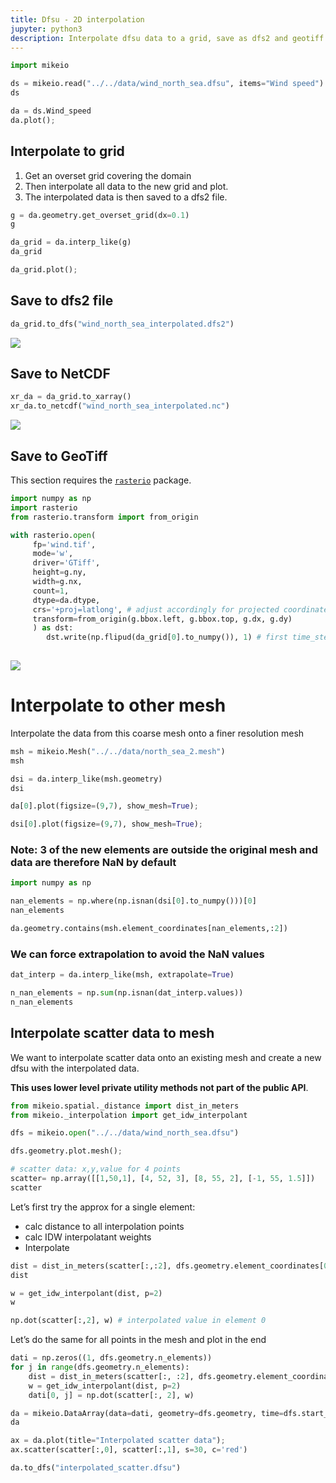 ```yaml
---
title: Dfsu - 2D interpolation
jupyter: python3
description: Interpolate dfsu data to a grid, save as dfs2 and geotiff. Interpolate dfsu data to another mesh.
---
```



```python
import mikeio
```

```python
ds = mikeio.read("../../data/wind_north_sea.dfsu", items="Wind speed")
ds
```

```python
da = ds.Wind_speed
da.plot();
```

## Interpolate to grid
1. Get an overset grid covering the domain
2. Then interpolate all data to the new grid and plot. 
4. The interpolated data is then saved to a dfs2 file.

```python
g = da.geometry.get_overset_grid(dx=0.1)
g
```

```python
da_grid = da.interp_like(g)
da_grid
```

```python
da_grid.plot();
```

## Save to dfs2 file

```python
da_grid.to_dfs("wind_north_sea_interpolated.dfs2")
```

![](../../images/dfsu_grid_interp.png)

## Save to NetCDF

```python
xr_da = da_grid.to_xarray()
xr_da.to_netcdf("wind_north_sea_interpolated.nc")
```

![](../../images/dfsu_grid_netcdf.png)

## Save to GeoTiff

::: callout-note

This section requires the [`rasterio`](https://rasterio.readthedocs.io/en/latest/installation.html) package.

:::

```python
import numpy as np
import rasterio
from rasterio.transform import from_origin

with rasterio.open(
     fp='wind.tif',
     mode='w',
     driver='GTiff',
     height=g.ny,
     width=g.nx,
     count=1,
     dtype=da.dtype,
     crs='+proj=latlong', # adjust accordingly for projected coordinate systems
     transform=from_origin(g.bbox.left, g.bbox.top, g.dx, g.dy)
     ) as dst:
        dst.write(np.flipud(da_grid[0].to_numpy()), 1) # first time_step
    
```

![](../../images/dfsu_grid_interp_tiff.png)

# Interpolate to other mesh
Interpolate the data from this coarse mesh onto a finer resolution mesh

```python
msh = mikeio.Mesh("../../data/north_sea_2.mesh")
msh
```

```python
dsi = da.interp_like(msh.geometry)
dsi
```

```python
da[0].plot(figsize=(9,7), show_mesh=True);
```

```python
dsi[0].plot(figsize=(9,7), show_mesh=True);
```

### Note: 3 of the new elements are outside the original mesh and data are therefore NaN by default

```python
import numpy as np

nan_elements = np.where(np.isnan(dsi[0].to_numpy()))[0]
nan_elements
```

```python
da.geometry.contains(msh.element_coordinates[nan_elements,:2])
```

### We can force extrapolation to avoid the NaN values

```python
dat_interp = da.interp_like(msh, extrapolate=True)
```

```python
n_nan_elements = np.sum(np.isnan(dat_interp.values))
n_nan_elements
```

## Interpolate scatter data to mesh

We want to interpolate scatter data onto an existing mesh and create a new dfsu with the interpolated data. 

**This uses lower level private utility methods not part of the public API**.

```python
from mikeio.spatial._distance import dist_in_meters
from mikeio._interpolation import get_idw_interpolant
```

```python
dfs = mikeio.open("../../data/wind_north_sea.dfsu")
```

```python
dfs.geometry.plot.mesh();
```

```python
# scatter data: x,y,value for 4 points
scatter= np.array([[1,50,1], [4, 52, 3], [8, 55, 2], [-1, 55, 1.5]])
scatter
```

Let's first try the approx for a single element: 

* calc distance to all interpolation points
* calc IDW interpolatant weights
* Interpolate

```python
dist = dist_in_meters(scatter[:,:2], dfs.geometry.element_coordinates[0,:2], is_geo=dfs.geometry.is_geo)
dist
```

```python
w = get_idw_interpolant(dist, p=2)
w
```

```python
np.dot(scatter[:,2], w) # interpolated value in element 0
```

Let's do the same for all points in the mesh and plot in the end

```python
dati = np.zeros((1, dfs.geometry.n_elements))
for j in range(dfs.geometry.n_elements):
    dist = dist_in_meters(scatter[:, :2], dfs.geometry.element_coordinates[j, :2], is_geo=dfs.geometry.is_geo)
    w = get_idw_interpolant(dist, p=2)
    dati[0, j] = np.dot(scatter[:, 2], w)
```

```python
da = mikeio.DataArray(data=dati, geometry=dfs.geometry, time=dfs.start_time)
da
```

```python
ax = da.plot(title="Interpolated scatter data");
ax.scatter(scatter[:,0], scatter[:,1], s=30, c='red')
```

```python
da.to_dfs("interpolated_scatter.dfsu")
```


